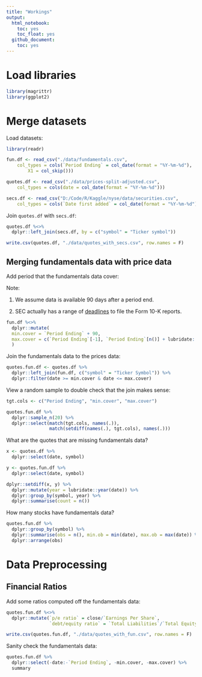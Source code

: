 ```yaml
---
title: "Workings"
output:
  html_notebook:
    toc: yes
    toc_float: yes
  github_document:
    toc: yes
---
```


# Load libraries
```r
library(magrittr)
library(ggplot2)
```

# Merge datasets
Load datasets:
```r
library(readr)

fun.df <- read_csv("./data/fundamentals.csv", 
    col_types = cols(`Period Ending` = col_date(format = "%Y-%m-%d"), 
        X1 = col_skip()))

quotes.df <- read_csv("./data/prices-split-adjusted.csv", 
    col_types = cols(date = col_date(format = "%Y-%m-%d")))

secs.df <- read_csv("D:/Code/R/Kaggle/nyse/data/securities.csv", 
    col_types = cols(`Date first added` = col_date(format = "%Y-%m-%d")))
```
Join `quotes.df` with `secs.df`:
```r
quotes.df %<>%
  dplyr::left_join(secs.df, by = c("symbol" = "Ticker symbol"))

write.csv(quotes.df, "./data/quotes_with_secs.csv", row.names = F)
```

## Merging fundamentals data with price data
Add period that the fundamentals data cover:

Note:

1. We assume data is available 90 days after a period end.

2. SEC actually has a range of [deadlines](https://en.wikipedia.org/wiki/Form_10-K#Filing_deadlines) to file the Form 10-K reports.
```r
fun.df %<>%
  dplyr::mutate(
  min.cover = `Period Ending` + 90,
  max.cover = c(`Period Ending`[-1], `Period Ending`[n()] + lubridate::dyears(1)) + 90
  )
```

Join the fundamentals data to the prices data:
```r
quotes.fun.df <- quotes.df %>%
  dplyr::left_join(fun.df, c("symbol" = "Ticker Symbol")) %>%
  dplyr::filter(date >= min.cover & date <= max.cover)

```

View a random sample to double check that the join makes sense:
```r
tgt.cols <- c("Period Ending", "min.cover", "max.cover")

quotes.fun.df %>%
  dplyr::sample_n(20) %>%
  dplyr::select(match(tgt.cols, names(.)),
                match(setdiff(names(.), tgt.cols), names(.)))
```

What are the quotes that are missing fundamentals data?
```r
x <- quotes.df %>%
  dplyr::select(date, symbol)

y <- quotes.fun.df %>%
  dplyr::select(date, symbol)

dplyr::setdiff(x, y) %>%
  dplyr::mutate(year = lubridate::year(date)) %>%
  dplyr::group_by(symbol, year) %>%
  dplyr::summarise(count = n())
```

How many stocks have fundamentals data?
```r
quotes.fun.df %>%
  dplyr::group_by(symbol) %>%
  dplyr::summarise(obs = n(), min.ob = min(date), max.ob = max(date)) %>%
  dplyr::arrange(obs) 
```

# Data Preprocessing
## Financial Ratios
Add some ratios computed off the fundamentals data:
```r
quotes.fun.df %<>%
  dplyr::mutate(`p/e ratio` = close/`Earnings Per Share`,
                `debt/equity ratio` = `Total Liabilities`/`Total Equity`)

write.csv(quotes.fun.df, "./data/quotes_with_fun.csv", row.names = F)
```

Sanity check the fundamentals data:
```r
quotes.fun.df %>%
  dplyr::select(-date:-`Period Ending`, -min.cover, -max.cover) %>%
  summary
```

